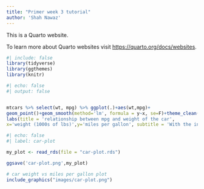 ```yaml
---
title: "Primer week 3 tutorial"
author: 'Shah Nawaz'
---
```


This is a Quarto website.

To learn more about Quarto websites visit <https://quarto.org/docs/websites>.

```r
#| include: false
library(tidyverse)
library(ggthemes)
library(knitr)
```

```r
#| echo: false
#| output: false


mtcars %>% select(wt, mpg) %>% ggplot(.)+aes(wt,mpg)+
geom_point()+geom_smooth(method='lm', formula = y~x, se=F)+theme_clean()+
labs(title = 'relationship between mpg and weight of the car',
x='weight (1000s of lbs)',y='miles per gallon', subtitle = 'With the increase in weight the fuel consumption increases')

```

```r
#| echo: false
#| label: car-plot

my_plot <- read_rds(file = "car-plot.rds")

ggsave('car-plot.png',my_plot)
```

```r
# car weight vs miles per gallon plot
include_graphics("images/car-plot.png")

```

